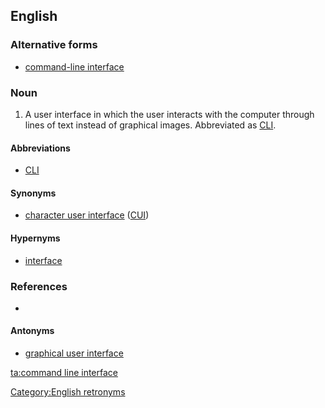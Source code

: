 ==English==

===Alternative forms===
* [[command-line interface]]

===Noun===
{{en-noun|head=[[command line]] [[interface]]}}

# {{label|en|computing}} A user interface in which the user interacts with the computer through lines of text instead of graphical images. Abbreviated as [[CLI]].

====Abbreviations====
* [[CLI]]

====Synonyms====
* [[character user interface]] ([[CUI]])

====Hypernyms====
* [[interface]]

===References===
* {{pedia}}

====Antonyms====
* [[graphical user interface]]

[[Category:English retronyms]]

[[ta:command line interface]]